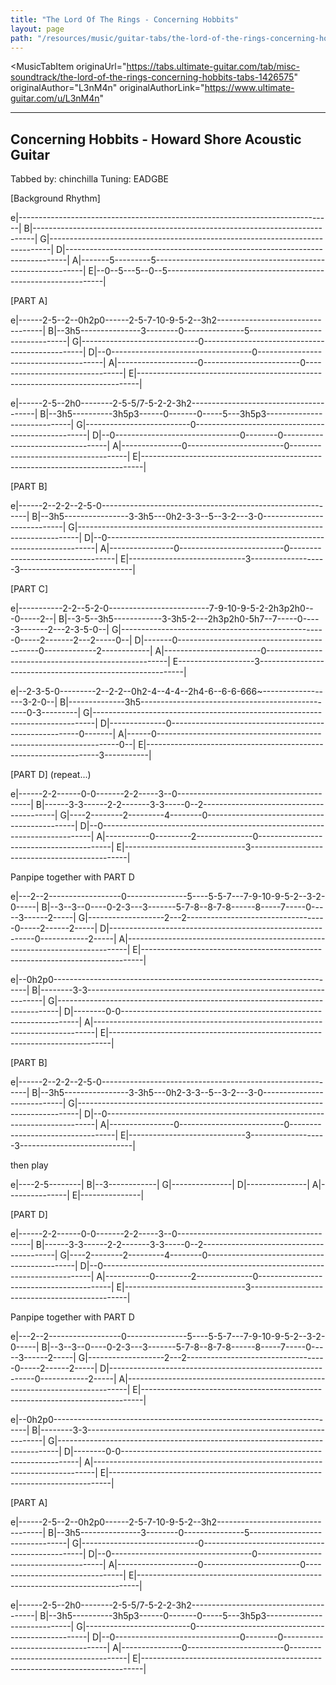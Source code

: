 ```yaml
---
title: "The Lord Of The Rings - Concerning Hobbits"
layout: page
path: "/resources/music/guitar-tabs/the-lord-of-the-rings-concerning-hobbits"
---
```


<MusicTabItem
  originaUrl="https://tabs.ultimate-guitar.com/tab/misc-soundtrack/the-lord-of-the-rings-concerning-hobbits-tabs-1426575"
  originalAuthor="L3nM4n"
  originalAuthorLink="https://www.ultimate-guitar.com/u/L3nM4n"
>
-------------------------------------------------------------------------------
Concerning Hobbits - Howard Shore
Acoustic Guitar
-------------------------------------------------------------------------------

Tabbed by: chinchilla
Tuning: EADGBE

[Background Rhythm]

e|------------------------------------------------------------------------------|
B|------------------------------------------------------------------------------|
G|------------------------------------------------------------------------------|
D|------------------------------------------------------------------------------|
A|-------5---------5------------------------------------------------------------|
E|--0--5---5--0--5--------------------------------------------------------------|


[PART A]

e|------2-5--2--0h2p0------2-5-7-10-9-5-2--3h2----------------------------------|
B|--3h5---------------3--------0---------------5--------------------------------|
G|-----------------------------0------------------------------------------------|
D|--0-----------------------------------0---------------------------------------|
A|--------------------0------------------------0--------------------------------|
E|------------------------------------------------------------------------------|


e|------2-5--2h0--------2-5-5/7-5-2-2-3h2---------------------------------------|
B|--3h5----------3h5p3------0-------0-----5---3h5p3-----------------------------|
G|--------------------------0---------------------------------------------------|
D|--0-------------------------------0--------0----------------------------------|
A|---------------0------------------------0-------------------------------------|
E|------------------------------------------------------------------------------|


[PART B]

e|------2--2-2--2-5-0-----------------------------------------------------------|
B|--3h5----------------3-3h5---0h2-3-3--5--3-2---3-0----------------------------|
G|------------------------------------------------------------------------------|
D|--0---------------------------------------------------------------------------|
A|----------------0--------------------------0----------------------------------|
E|-----------------------------3-------------------3----------------------------|


[PART C]

e|-----------2-2--5-2-0-------------------------7-9-10-9-5-2-2h3p2h0---0-----2--|
B|--3-5--3h5------------3-3h5-2---2h3p2h0-5h7--7-----0-----3-------2---2-3-5-0--|
G|---------------------------------------------------0-----2-------2---2-----0--|
D|-------0-------------------------------------------0-------------2------------|
A|------------------------0-----------------------------------------------------|
E-------------------3-----------------------------------------------------------|


e|--2-3-5-0---------2--2-2--0h2-4--4-4--2h4-6--6-6-666~------------------3-2-0--|
B|--------------3h5-------------------------------------------------0-3---------|
G|------------------------------------------------------------------------------|
D|--------------0-------------------------------------------------------0-------|
A|------0--------------------------------------------------------------------0--|
E|------------------------------------------------------------------3-----------|


[PART D] (repeat...)

e|------2-2------0-0-------2-2-----3--0-----------------------------------------|
B|------3-3------2-2-------3-3-----0--2-----------------------------------------|
G|----2--------2---------4--------0---------------------------------------------|
D|--0---------------------------------------------------------------------------|
A|-----------0---------2--------------0-----------------------------------------|
E|------------------------------3-----------------------------------------------|


Panpipe together with PART D

e|---2--2------------------0---------------5----5-5-7---7-9-10-9-5-2--3-2-0-----|
B|--3--3--0----0-2-3---3-------5-7-8--8-7-8------8-----7-----0-----3------2-----|
G|-------------------2---2-----------------------------------0-----2------2-----|
D|-----------------------------------------------------------0------------2-----|
A|------------------------------------------------------------------------------|
E|------------------------------------------------------------------------------|


e|--0h2p0-----------------------------------------------------------------------|
B|--------3-3-------------------------------------------------------------------|
G|------------------------------------------------------------------------------|
D|--------0-0-------------------------------------------------------------------|
A|------------------------------------------------------------------------------|
E|------------------------------------------------------------------------------|


[PART B]

e|------2--2-2--2-5-0-----------------------------------------------------------|
B|--3h5----------------3-3h5---0h2-3-3--5--3-2---3-0----------------------------|
G|------------------------------------------------------------------------------|
D|--0---------------------------------------------------------------------------|
A|----------------0--------------------------0----------------------------------|
E|-----------------------------3-------------------3----------------------------|


then play

e|----2-5--------|
B|--3------------|
G|---------------|
D|---------------|
A|---------------|
E|---------------|


[PART D]

e|------2-2------0-0-------2-2-----3--0-----------------------------------------|
B|------3-3------2-2-------3-3-----0--2-----------------------------------------|
G|----2--------2---------4--------0---------------------------------------------|
D|--0---------------------------------------------------------------------------|
A|-----------0---------2--------------0-----------------------------------------|
E|------------------------------3-----------------------------------------------|


Panpipe together with PART D

e|---2--2------------------0---------------5----5-5-7---7-9-10-9-5-2--3-2-0-----|
B|--3--3--0----0-2-3---3-------5-7-8--8-7-8------8-----7-----0-----3------2-----|
G|-------------------2---2-----------------------------------0-----2------2-----|
D|-----------------------------------------------------------0------------2-----|
A|------------------------------------------------------------------------------|
E|------------------------------------------------------------------------------|


e|--0h2p0-----------------------------------------------------------------------|
B|--------3-3-------------------------------------------------------------------|
G|------------------------------------------------------------------------------|
D|--------0-0-------------------------------------------------------------------|
A|------------------------------------------------------------------------------|
E|------------------------------------------------------------------------------|


[PART A]

e|------2-5--2--0h2p0------2-5-7-10-9-5-2--3h2----------------------------------|
B|--3h5---------------3--------0---------------5--------------------------------|
G|-----------------------------0------------------------------------------------|
D|--0-----------------------------------0---------------------------------------|
A|--------------------0------------------------0--------------------------------|
E|------------------------------------------------------------------------------|


e|------2-5--2h0--------2-5-5/7-5-2-2-3h2---------------------------------------|
B|--3h5----------3h5p3------0-------0-----5---3h5p3-----------------------------|
G|--------------------------0---------------------------------------------------|
D|--0-------------------------------0--------0----------------------------------|
A|---------------0------------------------0-------------------------------------|
E|------------------------------------------------------------------------------|

</MusicTabItem>
